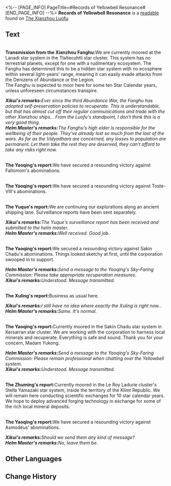 <%-- [PAGE_INFO]
PageTitle=#Records of Yellowbell Resonance#
[END_PAGE_INFO] --%>
{{Readable Infobox
|id           = 193
|partIds      = 190414
|title        = 
|image        = Item Xianzhou Parchment.png
|world        = The Xianzhou Luofu
|parts        = 1
|author       = <!--to be added-->
|description  = The Xianzhou Alliance fleet communicates with each other via the Yellowbell system. This is a record of resonances in year 8098 of the Star Calendar from the Xianzhou Luofu's Yellowbell system.
|part1        = Records of Yellowbell Resonance
|source1      = {{cx|Source missing}}
|characters   = 
|factions     = 
}}
'''Records of Yellowbell Resonance''' is a [[readable]] found on [[The Xianzhou Luofu]].
<!--
==Location==
{{Map Embed|<map name>|<marker id>}}
-->
==Text==
{{Size|36|April, Year 8098 Star Calendar}}<br />
'''Transmission from the Xianzhou Fanghu: '''We are currently moored at the Lanadi star system in the Tlaltecuhtli star cluster. This system has no terrestrial planets, except for one with a rudimentary ecosystem. The Fanghu has determined this to be a hidden star system with no ecosphere within several light-years' range, meaning it can easily evade attacks from the Denizens of Abundance or the Legion.<br />
The Fanghu is expected to moor here for some ten Star Calendar years, unless unforeseen circumstances transpire.

'''''Xikui's remarks: '''Ever since the third Abundance War, the Fanghu has adopted self-preservation policies to recuperate. This is understandable, but that has almost cut off their regular communications and trade with the other Xianzhou ships... From the Luofu's standpoint, I don't think this is a very good thing.''<br />
'''''Helm Master's remarks: '''The Fanghu's high elder is responsible for the wellbeing of their people. They've already lost so much from the last of the wars. As far as the Vidyadhara are concerned, any losses to population are permanent. Let them take the rest they are deserved, they can't afford to take any risks right now.''

{{Size|36|May, Year 8098 Star Calendar}}<br />
'''The Yaoqing's report: '''We have secured a resounding victory against Fallomom's abominations.

{{Size|36|June, Year 8098 Star Calendar}}<br />
'''The Yaoqing's report: '''We have secured a resounding victory against Toste-VIII's abominations.

{{Size|36|July, Year 8098 Star Calendar}}<br />
'''The Yuque's report: '''We are continuing our explorations along an ancient shipping lane. Surveillance reports have been sent separately.

'''''Xikui's remarks:'''The Yuque's surveillance report has been received and submitted to the helm master.''<br />
'''''Helm Master's remarks: '''Well received. Good job.''

{{Size|36|October, Year 8098 Star Calendar}}<br />
'''The Yaoqing's report: '''We secured a resounding victory against Sakin Chadu's abominations. Things looked sketchy at first, until the corporation swooped in to support.

'''''Helm Master's remarks: '''Send a message to the Yaoqing's Sky-Faring Commission: Please take appropriate recuperation measures. ''<br />
'''''Xikui's remarks: '''Understood. Message transmitted.''

{{Size|36|October, Year 8098 Star Calendar}}<br />
'''The Xuling's report: '''Business as usual here.

'''''Xikui's remarks: '''I still have no idea where exactly the Xuling is right now...''<br />
'''''Helm Master's remarks: '''Same. It's normal.''

{{Size|36|November, Year 8098 Star Calendar}}<br />
'''The Yaoqing's report: '''Currently moored in the Sakin Chadu star system in Kersarran star cluster. We are working with the corporation to harness local minerals and recuperate. Everything is safe and sound. Thank you for your concern, Madam Yukong.

'''''Helm Master's remarks: '''Send a message to the Yaoqing's Sky-Faring Commission: Please remain professional when chatting over the Yellowbell system.''<br />
'''''Xikui's remarks: '''Understood. Message transmitted.''

{{Size|36|November, Year 8098 Star Calendar}}<br />
'''The Zhuming's report: '''Currently moored in the Le Roy Ladurie cluster's Stella Yamazaki star system, inside the territory of the Klimt Republic. We will remain here conducting scientific exchanges for 10 star calendar years.<br />
We hope to deploy advanced forging technology in exchange for some of the rich local mineral deposits.

{{Size|36|December, Year 8098 Star Calendar}}<br />
'''The Yaoqing's report: '''We have secured a resounding victory against Asmodeus' abominations.

'''''Xikui's remarks: '''Should we send them any kind of message?''<br />
'''''Helm Master's remarks: '''No, leave them be.''

<!--
==Trivia==
* 
-->
==Other Languages==
{{Other Languages
|en   = Records of Yellowbell Resonance
|zhs  = 黄钟系统共鸣记录
|zht  = 黃鐘系統共鳴紀錄
|ja   = 黄鐘システム共鳴記録
|ko   = 황종 시스템 공명 기록
|es   = Registros de resonancia del sistema Campanamarilla
|fr   = Historiques de résonance de la Cloche Jaune
|ru   = Записи перезвона «Жёлтого колокола»
|th   = บันทึกการสะท้อนผ่านระบบระฆังทองคำ
|vi   = Ghi Chép Cộng Hưởng Hệ Thống Chuông Vàng
|de   = Aufzeichnungen von Gelbglockenresonanz
|id   = Catatan Resonansi Sistem Lonceng Kuning
|pt   = Registros da Ressonância do Sino Amarelo
}}

==Change History==
{{Change History|1.0}}